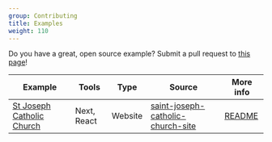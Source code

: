 ```yaml
---
group: Contributing
title: Examples
weight: 110
---
```


Do you have a great, open source example? Submit a pull request to [this page](https://github.com/StaticJsCMS/static-cms/blob/main/packages/docs/content/docs/examples.mdx)!

<div className="non-props-table" />

| Example                                                          | Tools       | Type    | Source                                                                                                              | More info                                                                                                    |
| ---------------------------------------------------------------- | ----------- | ------- | ------------------------------------------------------------------------------------------------------------------- | ------------------------------------------------------------------------------------------------------------ |
| [St Joseph Catholic Church](https://stjosephchurchbluffton.org/) | Next, React | Website | [saint-joseph-catholic-church-site](https://github.com/SaintJosephCatholicChurch/saint-joseph-catholic-church-site) | [README](https://github.com/SaintJosephCatholicChurch/saint-joseph-catholic-church-site/blob/main/README.md) |
